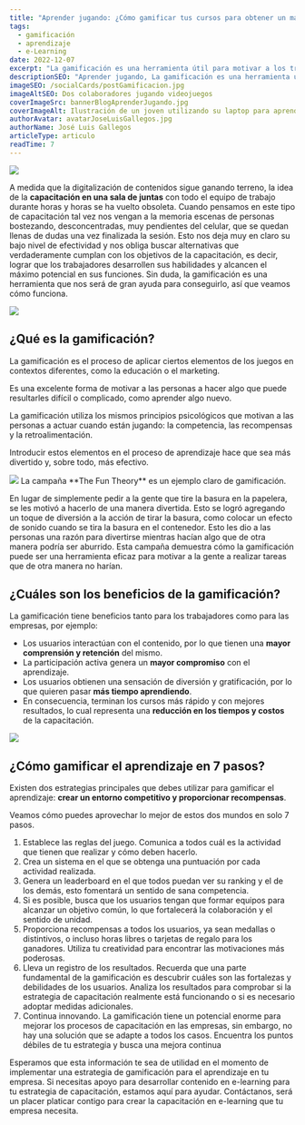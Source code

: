 ```yaml
---
title: "Aprender jugando: ¿Cómo gamificar tus cursos para obtener un mayor engagement?"
tags:
  - gamificación
  - aprendizaje
  - e-Learning
date: 2022-12-07
excerpt: "La gamificación es una herramienta útil para motivar a los trabajadores a adquirir nuevos conocimientos y mejorar sus habilidades. Esto se logra aplicando elementos de los juegos, como la competencia, las recompensas y la retroalimentación. Descubre todas las ventajas que la gamificación puede brindar a tu organización y aprende cómo implementarla."
descriptionSEO: "Aprender jugando, La gamificación es una herramienta útil para motivar a los trabajadores a adquirir nuevos conocimientos y mejorar sus habilidades. Esto se logra aplicando elementos de los juegos, como la competencia, las recompensas y la retroalimentación. Descubre todas las ventajas que la gamificación puede brindar a tu organización y aprende cómo implementarla."
imageSEO: /socialCards/postGamificacion.jpg
imageAltSEO: Dos colaboradores jugando videojuegos
coverImageSrc: bannerBlogAprenderJugando.jpg
coverImageAlt: Ilustración de un joven utilizando su laptop para aprender jugando
authorAvatar: avatarJoseLuisGallegos.jpg
authorName: José Luis Gallegos
articleType: articulo
readTime: 7
---
```


<Image src='/blog/images/salaDeJuntas.jpg' width={1024} height={682} />

A medida que la digitalización de contenidos sigue ganando terreno, la idea de la **capacitación en una sala de juntas** con todo el equipo de trabajo durante horas y horas se ha vuelto obsoleta.
Cuando pensamos en este tipo de capacitación tal vez nos vengan a la memoria escenas de personas bostezando, desconcentradas, muy pendientes del celular, que se quedan llenas de dudas una vez finalizada la sesión.
Esto nos deja muy en claro su bajo nivel de efectividad y nos obliga buscar alternativas que verdaderamente cumplan con los objetivos de la capacitación, es decir, lograr que los trabajadores desarrollen sus habilidades y alcancen el máximo potencial en sus funciones.
Sin duda, la gamificación es una herramienta que nos será de gran ayuda para conseguirlo, así que veamos cómo funciona.

<Image src='/blog/images/postAprenderJugando.jpg' width={1024} height={682} />

## ¿Qué es la gamificación?

La gamificación es el proceso de aplicar ciertos elementos de los juegos en contextos diferentes, como la educación o el marketing.

Es una excelente forma de motivar a las personas a hacer algo que puede resultarles difícil o complicado, como aprender algo nuevo.

La gamificación utiliza los mismos principios psicológicos que motivan a las personas a actuar cuando están jugando: la competencia, las recompensas y la retroalimentación.

Introducir estos elementos en el proceso de aprendizaje hace que sea más divertido y, sobre todo, más efectivo.

<Image src='/blog/images/gamificacion.jpg' width={1024} height={682} />
La campaña **The Fun Theory** es un ejemplo claro de gamificación.

En lugar de simplemente pedir a la gente que tire la basura en la papelera, se les motivó a hacerlo de una manera divertida. Esto se logró agregando un toque de diversión a la acción de tirar la basura, como colocar un efecto de sonido cuando se tira la basura en el contenedor. Esto les dio a las personas una razón para divertirse mientras hacían algo que de otra manera podría ser aburrido. Esta campaña demuestra cómo la gamificación puede ser una herramienta eficaz para motivar a la gente a realizar tareas que de otra manera no harían.

<YouTube id='qRgWttqFKu8' />

## ¿Cuáles son los beneficios de la gamificación?

La gamificación tiene beneficios tanto para los trabajadores como para las empresas, por ejemplo:

- Los usuarios interactúan con el contenido, por lo que tienen una **mayor comprensión y retención** del mismo.
- La participación activa genera un **mayor compromiso** con el aprendizaje.
- Los usuarios obtienen una sensación de diversión y gratificación, por lo que quieren pasar **más tiempo aprendiendo**.
- En consecuencia, terminan los cursos más rápido y con mejores resultados, lo cual representa una **reducción en los tiempos y costos** de la capacitación.

<Image src='/blog/images/postAprenderJugando_2.jpg' width={1024} height={682} />

## ¿Cómo gamificar el aprendizaje en 7 pasos?

Existen dos estrategias principales que debes utilizar para gamificar el aprendizaje: **crear un entorno competitivo y proporcionar recompensas**.

Veamos cómo puedes aprovechar lo mejor de estos dos mundos en solo 7 pasos.

1. Establece las reglas del juego. Comunica a todos cuál es la actividad que tienen que realizar y cómo deben hacerlo.
2. Crea un sistema en el que se obtenga una puntuación por cada actividad realizada.
3. Genera un leaderboard en el que todos puedan ver su ranking y el de los demás, esto fomentará un sentido de sana competencia.
4. Si es posible, busca que los usuarios tengan que formar equipos para alcanzar un objetivo común, lo que fortalecerá la colaboración y el sentido de unidad.
5. Proporciona recompensas a todos los usuarios, ya sean medallas o distintivos, o incluso horas libres o tarjetas de regalo para los ganadores. Utiliza tu creatividad para encontrar las motivaciones más poderosas.
6. Lleva un registro de los resultados. Recuerda que una parte fundamental de la gamificación es descubrir cuáles son las fortalezas y debilidades de los usuarios. Analiza los resultados para comprobar si la estrategia de capacitación realmente está funcionando o si es necesario adoptar medidas adicionales.
7. Continua innovando. La gamificación tiene un potencial enorme para mejorar los procesos de capacitación en las empresas, sin embargo, no hay una solución que se adapte a todos los casos. Encuentra los puntos débiles de tu estrategia y busca una mejora continua

Esperamos que esta información te sea de utilidad en el momento de implementar una estrategia de gamificación para el aprendizaje en tu empresa.
Si necesitas apoyo para desarrollar contenido en e-learning para tu estrategia de capacitación, estamos aquí para ayudar. Contáctanos, será un placer platicar contigo para crear la capacitación en e-learning que tu empresa necesita.
